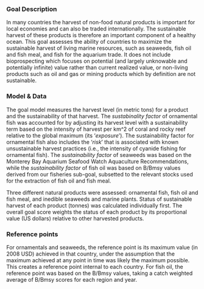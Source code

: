 ### Goal Description

In many countries the harvest of non-food natural products is important for local economies and can also be traded internationally. The sustainable harvest of these products is therefore an important component of a healthy ocean. This goal assesses the ability of countries to maximize the sustainable harvest of living marine resources, such as seaweeds, fish oil and fish meal, and fish for the aquarium trade. It does not include bioprospecting which focuses on potential (and largely unknowable and potentially infinite) value rather than current realized value, or non-living products such as oil and gas or mining products which by definition are not sustainable.

### Model & Data 

The goal model measures the harvest level (in metric tons) for a product and the sustainability of that harvest. The _sustabinality factor_ of ornamental fish was accounted for by adjusting its harvest level with a sustainability term based on the intensity of harvest per km^2 of coral and rocky reef relative to the global maximum (its ‘_exposure_’). The sustainability factor for ornamental fish also includes the ‘_risk_’ that is associated with known unsustainable harvest practices (i.e., the intensity of cyanide fishing for ornamental fish). The _sustainability factor_ of seaweeds was based on the Monterey Bay Aquarium Seafood Watch Aquaculture Recommendations, while the _sustainability factor_ of fish oil was based on B/Bmsy values derived from our fisheries sub-goal, subsetted to the relevant stocks used for the extraction of fish oil and fish meal. 

Three different natural products were assessed: ornamental fish, fish oil and fish meal, and inedible seaweeds and marine plants. Status of sustainable harvest of each product (tonnes) was calculated individually first. The overall goal score weights the status of each product by its proportional value (US dollars) relative to other harvested products. 

### Reference points 

For ornamentals and seaweeds, the reference point is its maximum value (in 2008 USD) achieved in that country, under the assumption that the maximum achieved at any point in time was likely the maximum possible. This creates a reference point internal to each country. For fish oil, the reference point was based on the B/Bmsy values, taking a catch weighted average of B/Bmsy scores for each region and year. 
